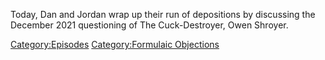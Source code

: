 {{DEFAULTSORT:
    #_EPISODE_0665:Formulaic Objections Part 6
}}{{Episode
    | title           = Formulaic Objections Part 6
    | caption         = Listen to this episode on [https://knowledgefight.libsyn.com/665-formulaic-objections-part-6 Libsyn] [https://open.spotify.com/episode/774rfj9ToL1wfPZSw1ZIm0 Spotify], Read the [[Transcript/665: Formulaic Objections Part 6|Unofficial Transcript]], View discussion on [https://reddit.com/ttip2k Reddit]
    | episodeNumber   = 665
    | length          = 02:33:15
    | airDate         = April 1, 2022
    | episodeType     = [[:Category:Formulaic Objections|Formulaic Objections]]
    | previousEpisode = [[664: Formulaic Objections Part 5]]
    | nextEpisode     = [[666: March 31, 2022]]
}}

{{Stub}}

Today, Dan and Jordan wrap up their run of depositions by discussing the December 2021 questioning of The Cuck-Destroyer, Owen Shroyer.

[[Category:Episodes]]
[[Category:Formulaic Objections]]
